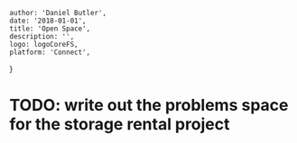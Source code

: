 
    author: 'Daniel Butler',
    date: '2018-01-01',
    title: 'Open Space',
    description: '',
    logo: logoCoreFS,
    platform: 'Connect',
}


# TODO: write out the problems space for the storage rental project